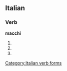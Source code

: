 ==Italian==

===Verb===
'''macchi'''

# {{form of|[[second-person|Second-person]] [[singular]] [[present tense]]|macchiare|lang=Italian}}
# {{form of|[[first-person|First-person]] singular, [[second-person]] singular and [[third-person]] singular [[present subjunctive]]|macchiare|lang=Italian}}
# {{form of|[[third-person|Third-person]] singular [[imperative]]|macchiare|lang=Italian}}

[[Category:Italian verb forms]]